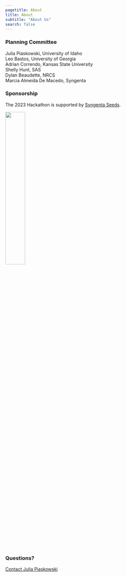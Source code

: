 ```yaml
---
pagetitle: About
title: About
subtitle: "About Us"
search: false
---
```



### Planning Committee


Julia Piaskowski, University of Idaho  
Leo Bastos, University of Georgia   
Adrian Correndo, Kansas State University  
Shelly Hunt, SAS  
Dylan Beaudette, NRCS   
Marcia Almeida De Macedo, Syngenta  


### Sponsorship


The 2023 Hackathon is supported by [Syngenta Seeds](https://www.syngenta.com/en/seeds). 

![](images/Picture4.png){fig-alt="Syngenta Logo" fig-align="center" width=35%}

### Questions? 


[Contact Julia Piaskowski](mailto:jpiaskowski@uidaho.edu)